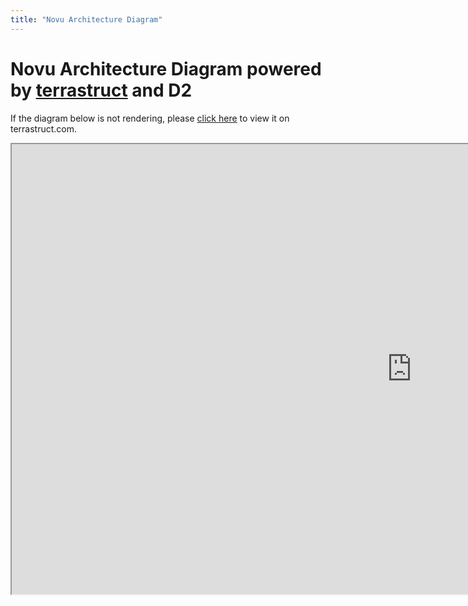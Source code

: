 ```yaml
---
title: "Novu Architecture Diagram"
---
```

# Novu Architecture Diagram powered by [terrastruct](https://terrastruct.com) and D2

If the diagram below is not rendering, please [click here](https://app.terrastruct.com/diagrams/1895866270) to view it on terrastruct.com.

<iframe
    title="Novu"
    width="1280"
    height="720"
    src="https://app.terrastruct.com/diagrams/1895866270">
</iframe>

